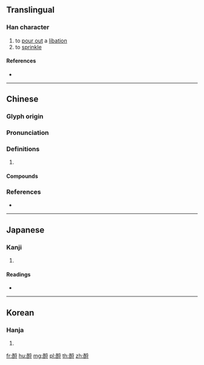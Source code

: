 {{character info/new}}
==Translingual==

===Han character===
{{Han char|rn=164|rad=酉|as=07|sn=14|four=12643|canj=MWBDI|ids=⿰酉寽}}

# to [[pour out]] a [[libation]]
# to [[sprinkle]]

====References====
* {{Han ref|kx=1283.170|dkj=39872|dj=1783.130|hdz=63584.050|uh=9179|ud=37241|bh=E474|bd=58484}}

----

==Chinese==
{{zh-forms}}

===Glyph origin===
{{Han etym}}

===Pronunciation===
{{zh-pron
|m=lèi
|c=laai6,lyut3,leoi6,loi6
|mc=y
|oc=y
|cat=
}}

===Definitions===
{{zh-hanzi}}

# {{rfdef|zh}}

====Compounds====
{{zh-der|奠酹|薦酹}}

===References===
* {{R:yue:Hanzi}}

----

==Japanese==

===Kanji===
{{ja-kanji|grade=|rs=酉07}}

# {{defn|lang=ja|sort=酉07}}

====Readings====
* {{ja-readings|on=[[らい]] (rai), [[るい]] (rui), [[らつ]] (ratsu), [[らち]] (rachi)|kun=[[そそぐ]] (sosogu)|nanori=}}

----

==Korean==

===Hanja===
{{ko-hanja|hangeul=[[뢰]]>[[뇌]]|eumhun=|rv=roe>noe|mr=roe>noe|y=loy>noy}}

# {{defn|lang=ko|sort=酉07}}

[[fr:酹]]
[[hu:酹]]
[[mg:酹]]
[[pl:酹]]
[[th:酹]]
[[zh:酹]]
